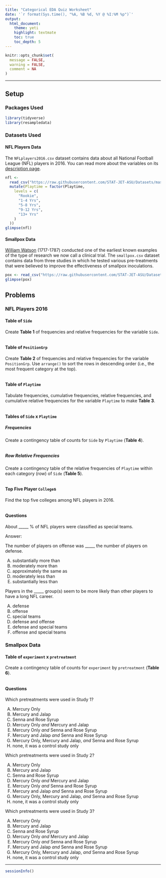 ```yaml
---
title: "Categorical EDA Quiz Worksheet"
date: '`r format(Sys.time(), "%A, %B %d, %Y @ %I:%M %p")`'
output: 
  html_document: 
    theme: yeti
    highlight: textmate
    toc: true
    toc_depth: 5
---
```


```r
knitr::opts_chunk$set(
  message = FALSE,
  warning = FALSE,
  comment = NA
)
```
<hr>

## Setup

### Packages Used

```r
library(tidyverse)
library(resampledata)
```

### Datasets Used

#### NFL Players Data

The `NFLplayers2016.csv` dataset contains data about all National Football League (NFL) players in 2016. You can read more about the variables on its [description page](https://stat-jet-asu.github.io/Datasets/InstructorDescriptions/NFLplayers2016.html). 

```r
nfl <-
  read_csv("https://raw.githubusercontent.com/STAT-JET-ASU/Datasets/master/Instructor/NFLplayers2016.csv") %>%
  mutate(Playtime = factor(Playtime,
    levels = c(
      "Rookie",
      "1-4 Yrs",
      "5-8 Yrs",
      "9-12 Yrs",
      "13+ Yrs"
    )
  ))
glimpse(nfl)
```

#### Smallpox Data

[William Watson](https://www.ncbi.nlm.nih.gov/pmc/articles/PMC4109147/) (1717-1787) conducted one of the earliest known examples of the type of research we now call a clinical trial. The `smallpox.csv` dataset contains data from three studies in which he tested various pre-treatments that were believed to improve the effectiveness of smallpox inoculations. 

```r
pox <- read_csv("https://raw.githubusercontent.com/STAT-JET-ASU/Datasets/master/Instructor/smallpox.csv")
glimpse(pox)
```

## Problems

### NFL Players 2016

#### Table of `Side`

Create **Table 1** of frequencies and relative frequencies for the variable `Side`.

```r

```

#### Table of `PositionGrp`

Create **Table 2** of frequencies and relative frequencies for the variable `PositionGrp`. Use `arrange()` to sort the rows in descending order (i.e., the most frequent category at the top).

```r

```

#### Table of `Playtime`

Tabulate frequencies, cumulative frequencies, relative frequencies, and cumulative relative frequencies for the variable `Playtime` to make **Table 3**. 

```r

```

#### Tables of `Side` x `Playtime`

##### Frequencies

Create a contingency table of counts for `Side` by `Playtime` (**Table 4**).

```r

```

##### Row Relative Frequencies

Create a contingency table of the relative frequencies of `Playtime` within each category (row) of `Side` (**Table 5**).

```r

```

#### Top Five Player `College`s

Find the top five colleges among NFL players in 2016.

```r

```

#### Questions

About _____ % of NFL players were classified as special teams. 

Answer:

The number of players on offense was _____ the number of players on defense.

(A) substantially more than
(B) moderately more than
(C) approximately the same as
(D) moderately less than
(E) substantially less than

Players in the _____ group(s) seem to be more likely than other players to have a long NFL career.

(A) defense
(B) offense
(C) special teams
(D) defense and offense
(E) defense and special teams
(F) offense and special teams

### Smallpox Data

#### Table of `experiment` x `pretreatment`

Create a contingency table of counts for `experiment` by `pretreatment` (**Table 6**).

```r

```

#### Questions

Which pretreatments were used in Study 1? 

(A) Mercury Only
(B) Mercury and Jalap
(C) Senna and Rose Syrup
(D) Mercury Only *and* Mercury and Jalap
(E) Mercury Only *and* Senna and Rose Syrup
(F) Mercury and Jalap *and* Senna and Rose Syrup
(G) Mercury Only, Mercury and Jalap, *and* Senna and Rose Syrup
(H) none, it was a control study only

Which pretreatments were used in Study 2? 

(A) Mercury Only
(B) Mercury and Jalap
(C) Senna and Rose Syrup
(D) Mercury Only *and* Mercury and Jalap
(E) Mercury Only *and* Senna and Rose Syrup
(F) Mercury and Jalap *and* Senna and Rose Syrup
(G) Mercury Only, Mercury and Jalap, *and* Senna and Rose Syrup
(H) none, it was a control study only

Which pretreatments were used in Study 3? 

(A) Mercury Only
(B) Mercury and Jalap
(C) Senna and Rose Syrup
(D) Mercury Only *and* Mercury and Jalap
(E) Mercury Only *and* Senna and Rose Syrup
(F) Mercury and Jalap *and* Senna and Rose Syrup
(G) Mercury Only, Mercury and Jalap, *and* Senna and Rose Syrup
(H) none, it was a control study only
 
<hr>
```r
sessionInfo()
```
